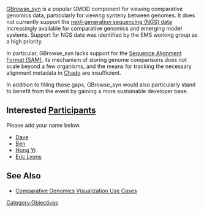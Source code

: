 [[gmod:GBrowse_syn|GBrowse_syn]] is a popular GMOD component for viewing comparative genomics data, particularly for viewing synteny between genomes.  It does not currently support the [[gmod:Next Generation Sequencing|next-generation sequencing (NGS) data]] increasingly available for comparative genomics and emerging model systems. Support for NGS data was identified by the EMS working group as a high priority.

In particular, GBrowse_syn lacks support for the [http://samtools.sourceforge.net/ Sequence Alignment Format (SAM)], its mechanism of storing genome comparisons does not scale beyond a few organisms,  and the means for tracking the necessary alignment metadata in [[gmod:Chado|Chado]] are insufficient.

In addition to filling those gaps, GBrowse_syn would also particularly stand to benefit from the event by gaining a more sustainable developer base.

== Interested [[Participants]] ==

Please add your name below.

* [[Dave]]
* [[User:Hitz@genome.stanford.edu|Ben]]
* [[Hong Yi]]
* [[User:Elyons.berkeley@gmail.com|Eric Lyons]]

== See Also ==

* [[Use Cases#Comparative Genomics Visualization Use Cases|Comparative Genomics Visualization Use Cases]]

[[Category:Objectives]]